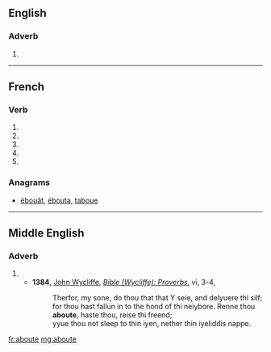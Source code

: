 {{also|abouté}}
==English==

===Adverb===
{{infl|en|adverb}}

# {{obsolete spelling of|about}}

----

==French==

===Verb===
{{fr-verb-form}}

# {{conjugation of|abouter||1|s|pres|ind|lang=fr}}
# {{conjugation of|abouter||3|s|pres|ind|lang=fr}}
# {{conjugation of|abouter||1|s|pres|sub|lang=fr}}
# {{conjugation of|abouter||1|s|pres|sub|lang=fr}}
# {{conjugation of|abouter||2|s|imp|lang=fr}}

===Anagrams===
* [[ébouât#French|ébouât]], [[ébouta#French|ébouta]], [[taboue#French|taboue]]

----

==Middle English==

===Adverb===
{{infl|enm|adverb}}

# {{l|en|about}}
#* '''1384''', [[w:John Wycliffe|John Wycliffe]], ''[[s:Bible (Wycliffe)/Proverbs|Bible (Wycliffe): Proverbs]]'', vi, 3-4,
#*: Therfor, my sone, do thou that that Y seie, and delyuere thi silf; for thou hast fallun in to the hond of thi neiybore. Renne thou '''aboute''', haste thou, reise thi freend;
#*: yyue thou not sleep to thin iyen, nether thin iyeliddis nappe.

[[fr:aboute]]
[[mg:aboute]]